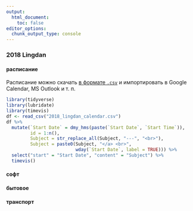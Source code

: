 ```yaml
---
output:
  html_document:
    toc: false
editor_options: 
  chunk_output_type: console
---
```


### 2018 Lingdan {.tabset .tabset-fade .tabset-pills}

#### рaсписание
Расписание можно скачать [в формате `.csv`](https://raw.githubusercontent.com/agricolamz/2018_lingdan_organisation/master/2018_lingdan_calendar.csv) и импортировать в Google Calendar, MS Outlook и т. п.

```r
library(tidyverse)
library(lubridate)
library(timevis)
df <- read_csv("2018_lingdan_calendar.csv")
df %>% 
  mutate(`Start Date` = dmy_hms(paste(`Start Date`, `Start Time`)),
         id = 1:n(),
         Subject = str_replace_all(Subject, "---", "<br>"),
         Subject = paste0(Subject, "</a> <br>",
                          wday(`Start Date`, label = TRUE))) %>% 
  select("start" = "Start Date", "content" = "Subject") %>% 
  timevis()
```

#### сoфт
#### бытoвое
#### трaнспорт